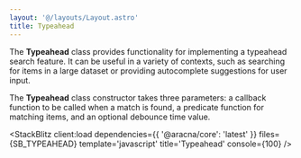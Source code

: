 ```yaml
---
layout: '@/layouts/Layout.astro'
title: Typeahead
---
```



The **Typeahead** class provides functionality for implementing a typeahead search feature. It can be useful in a variety of contexts, such as searching for items in a large dataset or providing autocomplete suggestions for user input.

The **Typeahead** class constructor takes three parameters: a callback function to be called when a match is found, a predicate function for matching items, and an optional debounce time value.

<StackBlitz
  client:load
  dependencies={{ '@aracna/core': 'latest' }}
  files={SB_TYPEAHEAD}
  template='javascript'
  title='Typeahead'
  console={100}
/>
